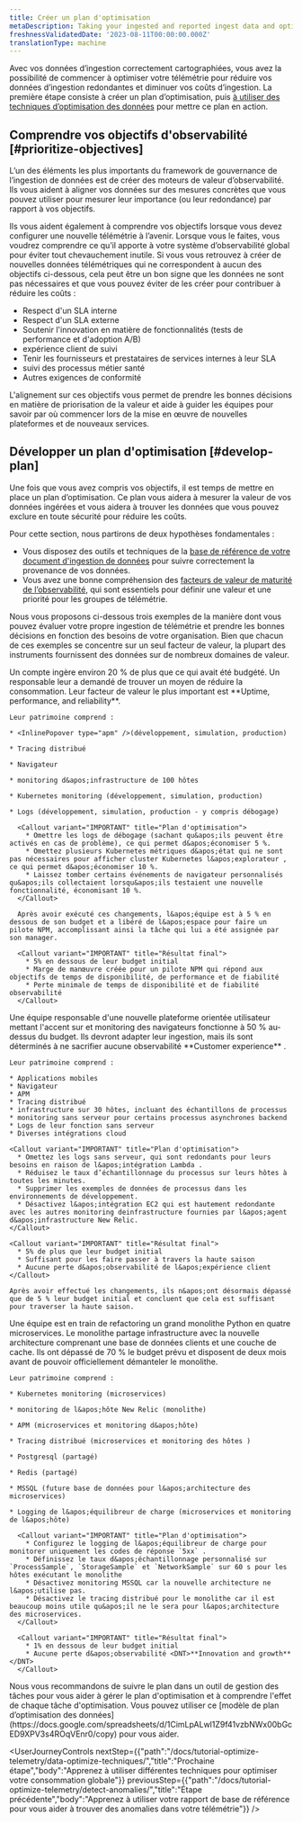 ```yaml
---
title: Créer un plan d'optimisation
metaDescription: Taking your ingested and reported ingest data and optimizing it.
freshnessValidatedDate: '2023-08-11T00:00:00.000Z'
translationType: machine
---
```


Avec vos données d’ingestion correctement cartographiées, vous avez la possibilité de commencer à optimiser votre télémétrie pour réduire vos données d’ingestion redondantes et diminuer vos coûts d’ingestion. La première étape consiste à créer un plan d’optimisation, puis [à utiliser des techniques d’optimisation des données](/docs/tutorial-optimize-telemetry/data-optimize-techniques) pour mettre ce plan en action.

## Comprendre vos objectifs d&apos;observabilité [#prioritize-objectives]

L’un des éléments les plus importants du framework de gouvernance de l’ingestion de données est de créer des moteurs de valeur d’observabilité. Ils vous aident à aligner vos données sur des mesures concrètes que vous pouvez utiliser pour mesurer leur importance (ou leur redondance) par rapport à vos objectifs.

Ils vous aident également à comprendre vos objectifs lorsque vous devez configurer une nouvelle télémétrie à l’avenir. Lorsque vous le faites, vous voudrez comprendre ce qu’il apporte à votre système d’observabilité global pour éviter tout chevauchement inutile. Si vous vous retrouvez à créer de nouvelles données télémétriques qui ne correspondent à aucun des objectifs ci-dessous, cela peut être un bon signe que les données ne sont pas nécessaires et que vous pouvez éviter de les créer pour contribuer à réduire les coûts :

* Respect d&apos;un SLA interne
* Respect d&apos;un SLA externe
* Soutenir l&apos;innovation en matière de fonctionnalités (tests de performance et d&apos;adoption A/B)
* expérience client de suivi
* Tenir les fournisseurs et prestataires de services internes à leur SLA
* suivi des processus métier santé
* Autres exigences de conformité

L&apos;alignement sur ces objectifs vous permet de prendre les bonnes décisions en matière de priorisation de la valeur et aide à guider les équipes pour savoir par où commencer lors de la mise en œuvre de nouvelles plateformes et de nouveaux services.

## Développer un plan d&apos;optimisation [#develop-plan]

Une fois que vous avez compris vos objectifs, il est temps de mettre en place un plan d’optimisation. Ce plan vous aidera à mesurer la valeur de vos données ingérées et vous aidera à trouver les données que vous pouvez exclure en toute sécurité pour réduire les coûts.

Pour cette section, nous partirons de deux hypothèses fondamentales :

* Vous disposez des outils et techniques de la [base de référence de votre document d&apos;ingestion de données](/docs/new-relic-solutions/observability-maturity/operational-efficiency/dg-baselining) pour suivre correctement la provenance de vos données.
* Vous avez une bonne compréhension des [facteurs de valeur de maturité de l’observabilité](/docs/new-relic-solutions/observability-maturity/introduction), qui sont essentiels pour définir une valeur et une priorité pour les groupes de télémétrie.

Nous vous proposons ci-dessous trois exemples de la manière dont vous pouvez évaluer votre propre ingestion de télémétrie et prendre les bonnes décisions en fonction des besoins de votre organisation. Bien que chacun de ces exemples se concentre sur un seul facteur de valeur, la plupart des instruments fournissent des données sur de nombreux domaines de valeur.

<CollapserGroup>
  <Collapser id="case-study-1" title="Exemple 1 : Focus sur le temps de disponibilité et la fiabilité">
    Un compte ingère environ 20 % de plus que ce qui avait été budgété. Un responsable leur a demandé de trouver un moyen de réduire la consommation. Leur facteur de valeur le plus important est <DNT>**Uptime, performance, and reliability**</DNT>.

    Leur patrimoine comprend :

    * <InlinePopover type="apm" />(développement, simulation, production)

    * Tracing distribué

    * Navigateur

    * monitoring d&apos;infrastructure de 100 hôtes

    * Kubernetes monitoring (développement, simulation, production)

    * Logs (développement, simulation, production - y compris débogage)

      <Callout variant="IMPORTANT" title="Plan d'optimisation">
        * Omettre les logs de débogage (sachant qu&apos;ils peuvent être activés en cas de problème), ce qui permet d&apos;économiser 5 %.
        * Omettez plusieurs Kubernetes métriques d&apos;état qui ne sont pas nécessaires pour afficher cluster Kubernetes l&apos;explorateur , ce qui permet d&apos;économiser 10 %.
        * Laissez tomber certains événements de navigateur personnalisés qu&apos;ils collectaient lorsqu&apos;ils testaient une nouvelle fonctionnalité, économisant 10 %.
      </Callout>

      Après avoir exécuté ces changements, l&apos;équipe est à 5 % en dessous de son budget et a libéré de l&apos;espace pour faire un pilote NPM, accomplissant ainsi la tâche qui lui a été assignée par son manager.

      <Callout variant="IMPORTANT" title="Résultat final">
        * 5% en dessous de leur budget initial
        * Marge de manœuvre créée pour un pilote NPM qui répond aux objectifs de temps de disponibilité, de performance et de fiabilité
        * Perte minimale de temps de disponibilité et de fiabilité observabilité
      </Callout>
  </Collapser>

  <Collapser id="case-study-2" title="Exemple 2 : Se concentrer sur l’expérience client">
    Une équipe responsable d&apos;une nouvelle plateforme orientée utilisateur mettant l&apos;accent sur <InlinePopover type="mobile" />et monitoring des navigateurs fonctionne à 50 % au-dessus du budget. Ils devront adapter leur ingestion, mais ils sont déterminés à ne sacrifier aucune observabilité <DNT>**Customer experience**</DNT> .

    Leur patrimoine comprend :

    * Applications mobiles
    * Navigateur
    * APM
    * Tracing distribué
    * infrastructure sur 30 hôtes, incluant des échantillons de processus
    * monitoring sans serveur pour certains processus asynchrones backend
    * Logs de leur fonction sans serveur
    * Diverses intégrations cloud

    <Callout variant="IMPORTANT" title="Plan d'optimisation">
      * Omettez les logs sans serveur, qui sont redondants pour leurs besoins en raison de l&apos;intégration Lambda .
      * Réduisez le taux d’échantillonnage du processus sur leurs hôtes à toutes les minutes.
      * Supprimer les exemples de données de processus dans les environnements de développement.
      * Désactivez l&apos;intégration EC2 qui est hautement redondante avec les autres monitoring deinfrastructure fournies par l&apos;agent d&apos;infrastructure New Relic.
    </Callout>

    <Callout variant="IMPORTANT" title="Résultat final">
      * 5% de plus que leur budget initial
      * Suffisant pour les faire passer à travers la haute saison
      * Aucune perte d&apos;observabilité de l&apos;expérience client
    </Callout>

    Après avoir effectué les changements, ils n&apos;ont désormais dépassé que de 5 % leur budget initial et concluent que cela est suffisant pour traverser la haute saison.
  </Collapser>

  <Collapser id="case-study-3" title="Exemple 3 : Mettre l’accent sur l’innovation">
    Une équipe est en train de refactoring un grand monolithe Python en quatre microservices. Le monolithe partage infrastructure avec la nouvelle architecture comprenant une base de données clients et une couche de cache. Ils ont dépassé de 70 % le budget prévu et disposent de deux mois avant de pouvoir officiellement démanteler le monolithe.

    Leur patrimoine comprend :

    * Kubernetes monitoring (microservices)

    * monitoring de l&apos;hôte New Relic (monolithe)

    * APM (microservices et monitoring d&apos;hôte)

    * Tracing distribué (microservices et monitoring des hôtes )

    * Postgresql (partagé)

    * Redis (partagé)

    * MSSQL (future base de données pour l&apos;architecture des microservices)

    * Logging de l&apos;équilibreur de charge (microservices et monitoring de l&apos;hôte)

      <Callout variant="IMPORTANT" title="Plan d'optimisation">
        * Configurez le logging de l&apos;équilibreur de charge pour monitorer uniquement les codes de réponse `5xx` .
        * Définissez le taux d&apos;échantillonnage personnalisé sur `ProcessSample`, `StorageSample` et `NetworkSample` sur 60 s pour les hôtes exécutant le monolithe
        * Désactivez monitoring MSSQL car la nouvelle architecture ne l&apos;utilise pas.
        * Désactivez le tracing distribué pour le monolithe car il est beaucoup moins utile qu&apos;il ne le sera pour l&apos;architecture des microservices.
      </Callout>

      <Callout variant="IMPORTANT" title="Résultat final">
        * 1% en dessous de leur budget initial
        * Aucune perte d&apos;observabilité <DNT>**Innovation and growth**</DNT>
      </Callout>
  </Collapser>
</CollapserGroup>

<Callout variant="tip">
  Nous vous recommandons de suivre le plan dans un outil de gestion des tâches pour vous aider à gérer le plan d&apos;optimisation et à comprendre l&apos;effet de chaque tâche d&apos;optimisation. Vous pouvez utiliser ce [modèle de plan d’optimisation des données](https://docs.google.com/spreadsheets/d/1CimLpALwl1Z9f41vzbNWx00bGcED9XPV3s4ROqVEnr0/copy) pour vous aider.
</Callout>

<UserJourneyControls nextStep={{"path":"/docs/tutorial-optimize-telemetry/data-optimize-techniques/","title":"Prochaine étape","body":"Apprenez à utiliser différentes techniques pour optimiser votre consommation globale"}} previousStep={{"path":"/docs/tutorial-optimize-telemetry/detect-anomalies/","title":"Étape précédente","body":"Apprenez à utiliser votre rapport de base de référence pour vous aider à trouver des anomalies dans votre télémétrie"}} />